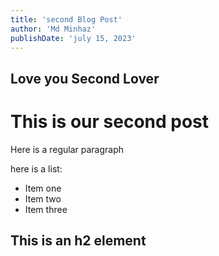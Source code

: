 ```yaml
---
title: 'second Blog Post'
author: 'Md Minhaz'
publishDate: 'july 15, 2023'
---
```


## Love you Second Lover
# This is our second post

Here is a regular paragraph

here is a list:

- Item one
- Item two
- Item three

## This is an h2 element